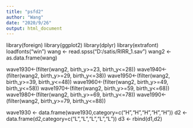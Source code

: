```yaml
---
title: "psfd2"
author: "Wang"
date: "2020/9/26"
output: html_document
---
```


library(foreign)
library(ggplot2)
library(dplyr)
library(extrafont)
loadfonts("win")
wang <- read.spss("D:/satis/RIRR_1.sav")
wang2 <- as.data.frame(wang)

wave1930<-(filter(wang2, birth_y>=23, birth_y<=28))
wave1940<-(filter(wang2, birth_y>=29, birth_y<=38))
wave1950<-(filter(wang2, birth_y>=39, birth_y<=48))
wave1960<-(filter(wang2, birth_y>=49, birth_y<=58)) 
wave1970<-(filter(wang2, birth_y>=59, birth_y<=68))
wave1980<-(filter(wang2, birth_y>=69, birth_y<=78))
wave1990<-(filter(wang2, birth_y>=79, birth_y<=88))

wave1930 <- data.frame(wave1930,category=c("H","H","H","H","H"))
d2 <- data.frame(d2,category=c("L","L","L","L","L"))
d3 <- rbind(d1,d2)